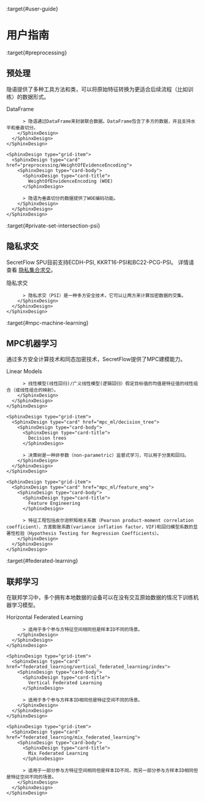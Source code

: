 :target{#user-guide}

# <Target id="id1" />用户指南

:target{#preprocessing}

## 预处理

隐语提供了多种工具方法和类，可以将原始特征转换为更适合后续流程（比如训练）的数据形式。

<SphinxDesign type="grid-container">
  <SphinxDesign type="grid-row">
    <SphinxDesign type="grid-item">
      <SphinxDesign type="card" href="preprocessing/DataFrame">
        <SphinxDesign type="card-body">
          <SphinxDesign type="card-title">
            DataFrame
          </SphinxDesign>

          > 隐语通过DataFrame来封装联合数据。DataFrame包含了多方的数据，并且支持水平和垂直切分。
        </SphinxDesign>
      </SphinxDesign>
    </SphinxDesign>

    <SphinxDesign type="grid-item">
      <SphinxDesign type="card" href="preprocessing/WeightOfEvidenceEncoding">
        <SphinxDesign type="card-body">
          <SphinxDesign type="card-title">
            WeightOfEnvidenceEncoding (WOE)
          </SphinxDesign>

          > 隐语为垂直切分的数据提供了WOE编码功能。
        </SphinxDesign>
      </SphinxDesign>
    </SphinxDesign>
  </SphinxDesign>
</SphinxDesign>

:target{#private-set-intersection-psi}

## 隐私求交

SecretFlow SPU目前支持ECDH-PSI, KKRT16-PSI和BC22-PCG-PSI。 详情请查看 [隐私集合求交](psi.mdx)。

<SphinxDesign type="grid-container">
  <SphinxDesign type="grid-row">
    <SphinxDesign type="grid-item">
      <SphinxDesign type="card" href="psi">
        <SphinxDesign type="card-body">
          <SphinxDesign type="card-title">
            隐私求交
          </SphinxDesign>

          > 隐私求交（PSI）是一种多方安全技术，它可以让两方来计算加密数据的交集。
        </SphinxDesign>
      </SphinxDesign>
    </SphinxDesign>
  </SphinxDesign>
</SphinxDesign>

:target{#mpc-machine-learning}

## MPC机器学习

通过多方安全计算技术和同态加密技术，SecretFlow提供了MPC建模能力。

<SphinxDesign type="grid-container">
  <SphinxDesign type="grid-row">
    <SphinxDesign type="grid-item">
      <SphinxDesign type="card" href="mpc_ml/linear_model">
        <SphinxDesign type="card-body">
          <SphinxDesign type="card-title">
            Linear Models
          </SphinxDesign>

          > 线性模型(线性回归)/广义线性模型(逻辑回归）假定目标值的均值是特征值的线性组合（或线性组合的映射）。
        </SphinxDesign>
      </SphinxDesign>
    </SphinxDesign>

    <SphinxDesign type="grid-item">
      <SphinxDesign type="card" href="mpc_ml/decision_tree">
        <SphinxDesign type="card-body">
          <SphinxDesign type="card-title">
            Decision trees
          </SphinxDesign>

          > 决策树是一种非参数（non-parametric）监督式学习，可以用于分类和回归。
        </SphinxDesign>
      </SphinxDesign>
    </SphinxDesign>

    <SphinxDesign type="grid-item">
      <SphinxDesign type="card" href="mpc_ml/feature_eng">
        <SphinxDesign type="card-body">
          <SphinxDesign type="card-title">
            Feature Engineering
          </SphinxDesign>

          > 特征工程包括皮尔逊积矩相关系数（Pearson product-moment correlation coefficient）、方差膨胀系数(variance inflation factor，VIF)和回归模型系数的显著性检验（Hypothesis Testing for Regression Coefficients）。
        </SphinxDesign>
      </SphinxDesign>
    </SphinxDesign>
  </SphinxDesign>
</SphinxDesign>

:target{#federated-learning}

## 联邦学习

在联邦学习中，多个拥有本地数据的设备可以在没有交互原始数据的情况下训练机器学习模型。

<SphinxDesign type="grid-container">
  <SphinxDesign type="grid-row">
    <SphinxDesign type="grid-item">
      <SphinxDesign type="card" href="federated_learning/horizontal_federated_learning/index">
        <SphinxDesign type="card-body">
          <SphinxDesign type="card-title">
            Horizontal Federated Learning
          </SphinxDesign>

          > 适用于多个参与方特征空间相同但是样本ID不同的场景。
        </SphinxDesign>
      </SphinxDesign>
    </SphinxDesign>

    <SphinxDesign type="grid-item">
      <SphinxDesign type="card" href="federated_learning/vertical_federated_learning/index">
        <SphinxDesign type="card-body">
          <SphinxDesign type="card-title">
            Vertical Federated Learning
          </SphinxDesign>

          > 适用于多个参与方样本ID相同但是特征空间不同的场景。
        </SphinxDesign>
      </SphinxDesign>
    </SphinxDesign>

    <SphinxDesign type="grid-item">
      <SphinxDesign type="card" href="federated_learning/mix_federated_learning">
        <SphinxDesign type="card-body">
          <SphinxDesign type="card-title">
            Mix Federated Learning
          </SphinxDesign>

          > 适用于一部分参与方特征空间相同但是样本ID不同，而另一部分参与方样本ID相同但是特征空间不同的场景。
        </SphinxDesign>
      </SphinxDesign>
    </SphinxDesign>
  </SphinxDesign>
</SphinxDesign>

<TableOfContents />
